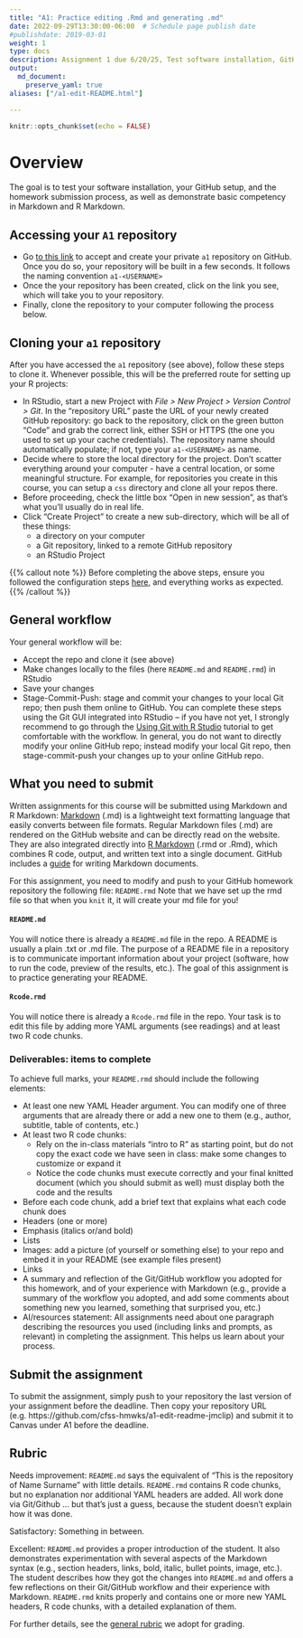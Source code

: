 ```yaml
---
title: "A1: Practice editing .Rmd and generating .md"
date: 2022-09-29T13:30:00-06:00  # Schedule page publish date
#publishdate: 2019-03-01
weight: 1
type: docs
description: Assignment 1 due 6/20/25, Test software installation, GitHub setup, and homework submission process, as well as demonstrate basic competency in Markdown and R Markdown.
output:
  md_document:
    preserve_yaml: true
aliases: ["/a1-edit-README.html"]

---
```


```r
knitr::opts_chunk$set(echo = FALSE)
```

# Overview

The goal is to test your software installation, your GitHub setup, and the homework submission process, as well as demonstrate basic competency in Markdown and R Markdown.

## Accessing your `A1` repository

* Go [to this link](https://classroom.github.com/a/B8DreZI2) to accept and create your private `a1` repository on GitHub. Once you do so, your repository will be built in a few seconds. It follows the naming convention `a1-<USERNAME>`  
* Once the your repository has been created, click on the link you see, which will take you to your repository. 
* Finally, clone the repository to your computer following the process below.

## Cloning your `a1` repository

After you have accessed the `a1` repository (see above), follow these steps to clone it. Whenever possible, this will be the preferred route for setting up your R projects:

* In RStudio, start a new Project with *File > New Project > Version Control > Git*. In the "repository URL" paste the URL of your newly created GitHub repository: go back to the repository, click on the green button "Code" and grab the correct link, either SSH or HTTPS (the one you used to set up your cache credentials). The repository name should automatically populate; if not, type your `a1-<USERNAME>` as name. 
* Decide where to store the local directory for the project. Don't scatter everything around your computer - have a central location, or some meaningful structure. For example, for repositories you create in this course, you can setup a `css` directory and clone all your repos there.
* Before proceeding, check the little box "Open in new session", as that's what you'll usually do in real life.
* Click "Create Project" to create a new sub-directory, which will be all of these things:
    * a directory on your computer
    * a Git repository, linked to a remote GitHub repository
    * an RStudio Project

{{% callout note %}}
Before completing the above steps, ensure you followed the configuration steps [here](/setup/git-configure/), and everything works as expected.
{{% /callout %}}

## General workflow

Your general workflow will be:

<!--
* Pull from GitHub (just an empty precaution now, but it will matter when you collaborate with others)
-->
* Accept the repo and clone it (see above)
* Make changes locally to the files (here `README.md` and `README.rmd`) in RStudio
* Save your changes
* Stage-Commit-Push: stage and commit your changes to your local Git repo; then push them online to GitHub. You can complete these steps using the Git GUI integrated into RStudio -- if you have not yet, I strongly recommend to go through the [Using Git with R Studio](/setup/git/git-with-rstudio) tutorial to get comfortable with the workflow. In general, you do not want to directly modify your online GitHub repo; instead modify your local Git repo, then stage-commit-push your changes up to your online GitHub repo. 


## What you need to submit

Written assignments for this course will be submitted using Markdown and R Markdown: [Markdown](https://daringfireball.net/projects/markdown/) (.md) is a lightweight text formatting language that easily converts between file formats. Regular Markdown files (.md) are rendered on the GitHub website and can be directly read on the website. They are also integrated directly into [R Markdown](https://rmarkdown.rstudio.com/) (.rmd or .Rmd), which combines R code, output, and written text into a single document. GitHub includes a [guide](https://guides.github.com/features/mastering-markdown/) for writing Markdown documents.

For this assignment, you need to modify and push to your GitHub homework repository the following file: `README.rmd` Note that we have set up the rmd file so that when you `knit` it, it will create your md file for you!


#### `README.md` 

You will notice there is already a `README.md` file in the repo. A README is usually a plain .txt or .md file. The purpose of a README file in a repository is to communicate important information about your project (software, how to run the code, preview of the results, etc.). The goal of this assignment is to practice generating your README.


#### `Rcode.rmd`

You will notice there is already a `Rcode.rmd` file in the repo. Your task is to edit this file by adding more YAML arguments (see readings) and at least two R code chunks. 


### Deliverables: items to complete

To achieve full marks, your `README.rmd` should include the following elements:

* At least one new YAML Header argument. You can modify one of three arguments that are already there or add a new one to them (e.g., author, subtitle, table of contents, etc.)
* At least two R code chunks:
  * Rely on the in-class materials "intro to R" as starting point, but do not copy the exact code we have seen in class: make some changes to customize or expand it
  * Notice the code chunks must execute correctly and your final knitted document (which you should submit as well) must display both the code and the results
* Before each code chunk, add a brief text that explains what each code chunk does
* Headers (one or more)
* Emphasis (italics or/and bold)
* Lists
* Images: add a picture (of yourself or something else) to your repo and embed it in your README (see example files present)
* Links
* A summary and reflection of the Git/GitHub workflow you adopted for this homework, and of your experience with Markdown (e.g., provide a summary of the workflow you adopted, and add some comments about something new you learned, something that surprised you, etc.)
* AI/resources statement: All assignments need about one paragraph describing the resources you used (including links and prompts, as relevant) in completing the assignment. This helps us learn about your process. 



## Submit the assignment

To submit the assignment, simply push to your repository the last version of your assignment before the deadline. Then copy your repository URL (e.g. https://github.com/cfss-hmwks/a1-edit-readme-jmclip) and submit it to Canvas under A1 before the deadline.

## Rubric

Needs improvement: `README.md` says the equivalent of "This is the repository of Name Surname" with little details. `README.rmd` contains R code chunks, but no explanation nor additional YAML headers are added. All work done via Git/Github ... but that's just a guess, because the student doesn't explain how it was done. 

Satisfactory: Something in between.

Excellent: `README.md` provides a proper introduction of the student. It also demonstrates experimentation with several aspects of the Markdown syntax (e.g., section headers, links, bold, italic, bullet points, image, etc.). The student describes how they got the changes into `README.md` and offers a few reflections on their Git/GitHub workflow and their experience with Markdown. `README.rmd` knits properly and contains one or more new YAML headers, R code chunks, with a detailed explanation of them.

For further details, see the [general rubric](/faq/homework-evaluations/) we adopt for grading.
